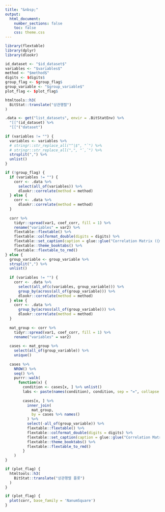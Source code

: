 ```yaml
---
title: "&nbsp;"
output: 
  html_document:
    number_sections: false
    toc: false    
    css: theme.css
---
```


```r
library(flextable)
library(dplyr)
library(dlookr)

id_dataset <- "$id_dataset$"
variables <- "$variables$"
method <- "$method$"
digits <- $digits$
group_flag <- $group_flag$
group_variable <- "$group_variable$"
plot_flag <- $plot_flag$  
```

```r
htmltools::h3(
  BitStat::translate("상관행렬")
)
```

```r
.data <- get("list_datasets", envir = .BitStatEnv) %>% 
  "[["(id_dataset) %>% 
  "[["("dataset")
  
if (variables != "") {
  variables <- variables %>% 
  # stringr::str_replace_all("^|$", "`") %>% 
  # stringr::str_replace_all(",", "`,`") %>% 
  strsplit(",") %>% 
  unlist() 
}

if (!group_flag) {
  if (variables != "") {  
    corr <- .data %>% 
      select(all_of(variables)) %>% 
      dlookr::correlate(method = method)     
  } else {
    corr <- .data %>% 
      dlookr::correlate(method = method)     
  }  
  
  corr %>% 
    tidyr::spread(var1, coef_corr, fill = 1) %>% 
    rename("variables" = var2) %>% 
    flextable::flextable() %>%
    flextable::colformat_double(digits = digits) %>% 
    flextable::set_caption(caption = glue::glue("Correlation Matrix ({method})")) %>% 
    flextable::theme_booktabs() %>% 
    flextable::flextable_to_rmd()
} else {
  group_variable <- group_variable %>% 
  strsplit(",") %>% 
  unlist()
  
  if (variables != "") {  
    corr <- .data %>% 
      select(all_of(c(variables, group_variable))) %>% 
      group_by(across(all_of(group_variable))) %>% 
      dlookr::correlate(method = method)    
  } else {
    corr <- .data %>% 
      group_by(across(all_of(group_variable))) %>% 
      dlookr::correlate(method = method)      
  }  
  
  mat_group <- corr %>% 
    tidyr::spread(var1, coef_corr, fill = 1) %>% 
    rename("variables" = var2) 
  
  cases <- mat_group %>% 
    select(all_of(group_variable)) %>% 
    unique()
  
  cases %>% 
    NROW() %>% 
    seq() %>% 
    purrr::walk(
      function(x) {
        condition <- cases[x, ] %>% unlist() 
        labs <- paste(names(condition), condition, sep = "=", collapse = ", ")
          
        cases[x, ] %>% 
          inner_join(
            mat_group,
            by = cases %>% names()
          ) %>% 
          select(-all_of(group_variable)) %>%
          flextable::flextable() %>%
          flextable::colformat_double(digits = digits) %>% 
          flextable::set_caption(caption = glue::glue("Correlation Matrix ({labs} : {method})")) %>% 
          flextable::theme_booktabs() %>% 
          flextable::flextable_to_rmd()
        }
    )
}


```

```r
if (plot_flag) {
  htmltools::h3(
    BitStat::translate("상관행렬 플롯")
  )
}
```

```r
if (plot_flag) {
  plot(corr, base_family = 'NanumSquare')
}
```

